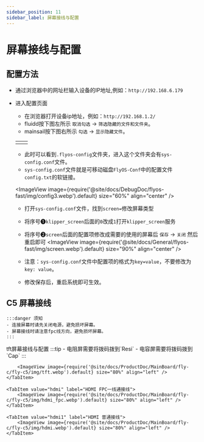 ```yaml
---
sidebar_position: 11
sidebar_label: 屏幕接线与配置
---
```



# 屏幕接线与配置

## 配置方法


- 通过浏览器中的网址栏输入设备的IP地址,例如：`http://192.168.6.179`
- 进入配置页面
    - 在浏览器打开设备ip地址，例如：`http://192.168.1.2/`
    - fluidd按下图左所示 `取消勾选` -> `筛选隐藏的文件和文件夹`。
    - mainsail按下图右所示 `勾选` -> `显示隐藏文件`。
    
    <table>
      <tr>
        <td>
          <ImageView image={require('@site/docs/DebugDoc/flyos-fast/img/config1.webp').default} size="100%" align="center" />
        </td>
        <td>
          <ImageView image={require('@site/docs/DebugDoc/flyos-fast/img/config2.webp').default} size="85%" align="center" />
        </td>
      </tr>
    </table>

    - 此时可以看到`.flyos-config`文件夹，进入这个文件夹会有`sys-config.conf`文件。
    - `sys-config.conf`文件就是可移动磁盘`FlyOS-Conf`中的配置文件`config.txt`的软链接。

    <ImageView image={require('@site/docs/DebugDoc/flyos-fast/img/config3.webp').default} size="60%" align="center" />

    - 打开`sys-config.conf`文件，找到`screen=`修改屏幕类型
    - 将序号❶`klipper_screen`后面的`0`改成`1`打开`klipper_screen`服务
    - 将序号❷`screen`后面的配置项修改成需要的使用的屏幕后 `保存` -> `关闭` 然后重启即可
    <ImageView image={require('@site/docs/General/flyos-fast/img/screen.webp').default} size="90%" align="center" />

    - 注意：`sys-config.conf`文件中配置项的格式为`key=value`，不要修改为`key: value`。
    - 修改保存后，重启系统即可生效。

## C5 屏幕接线

    :::danger 须知
    - 连接屏幕时请先关闭电源，避免损坏屏幕。
    - 屏幕接线时请注意fpc线方向，避免损坏屏幕。
    :::
<Tabs>
    <TabItem value="tftc" label="TFT屏接线" default>
        tft屏幕接线与配置
        :::tip
        - 电阻屏需要将拨码拨到`Resi`
        - 电容屏需要将拨码拨到`Cap`
        :::

        <ImageView image={require('@site/docs/ProductDoc/MainBoard/fly-c/fly-c5/img/tft.webp').default} size="80%" align="left" />
    </TabItem>

    <TabItem value="hdmi" label="HDMI FPC一线通接线">
        <ImageView image={require('@site/docs/ProductDoc/MainBoard/fly-c/fly-c5/img/hdmi_fpc.webp').default} size="80%" align="left" />
    </TabItem>

    <TabItem value="hdmi1" label="HDMI 普通接线">
        <ImageView image={require('@site/docs/ProductDoc/MainBoard/fly-c/fly-c5/img/hdmi.webp').default} size="80%" align="left" />
    </TabItem>
</Tabs>
